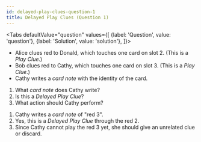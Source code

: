 ```yaml
---
id: delayed-play-clues-question-1
title: Delayed Play Clues (Question 1)
---
```



<BeginnersGuideProgress id="delayed-play-clues-question-1" />

<Tabs
  defaultValue="question"
  values={[
    {label: 'Question', value: 'question'},
    {label: 'Solution', value: 'solution'},
  ]}>
<TabItem value="question">

- Alice clues red to Donald, which touches one card on slot 2. (This is a _Play Clue_.)
- Bob clues red to Cathy, which touches one card on slot 3. (This is a _Play Clue_.)
- Cathy writes a _card note_ with the identity of the card.

1. What _card note_ does Cathy write?
1. Is this a _Delayed Play Clue_?
1. What action should Cathy perform?

</TabItem>
<TabItem value="solution">

1. Cathy writes a _card note_ of "red 3".
1. Yes, this is a _Delayed Play Clue_ through the red 2.
1. Since Cathy cannot play the red 3 yet, she should give an unrelated clue or discard.

</TabItem>
</Tabs>

<DelayedPlayCluesQuestion1 />
